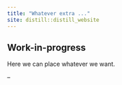```yaml
---
title: "Whatever extra ..."
site: distill::distill_website
---
```



## Work-in-progress   

Here we can place whatever we want.

















--